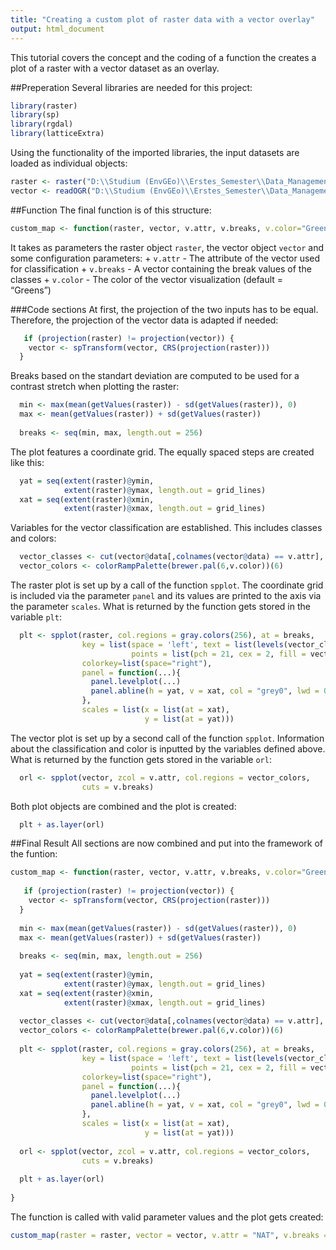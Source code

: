 ```yaml
---
title: "Creating a custom plot of raster data with a vector overlay"
output: html_document
---
```

This tutorial covers the concept and the coding of a function the creates a plot of a raster with a vector dataset as an overlay.

##Preperation
Several libraries are needed for this project:
```r
library(raster)
library(sp)
library(rgdal)
library(latticeExtra)
```
Using the functionality of the imported libraries, the input datasets are loaded as individual objects:
```r
raster <- raster("D:\\Studium (EnvGEo)\\Erstes_Semester\\Data_Management\\Datasets\\fogo_landsat_2014-11-24\\LC82100502014328LGN00_B3.tif")
vector <- readOGR("D:\\Studium (EnvGEo)\\Erstes_Semester\\Data_Management\\Datasets\\fogo_field_survey_2014\\data_2014_subset1.shp", layer = "data_2014_subset1")
```
##Function
The final function is of this structure: 
```r
custom_map <- function(raster, vector, v.attr, v.breaks, v.color="Greens", grid_lines = 5)
```
It takes as parameters the raster object `raster`, the vector object `vector` and some configuration parameters:
  + `v.attr` - The attribute of the vector used for classification
  + `v.breaks` - A vector containing the break values of the classes
  + `v.color` - The color of the vector visualization (default = "Greens")
  
###Code sections
At first, the projection of the two inputs has to be equal. Therefore, the projection of the vector data is adapted if needed:
```r
   if (projection(raster) != projection(vector)) {
    vector <- spTransform(vector, CRS(projection(raster)))
  }

```
Breaks based on the standart deviation are computed to be used for a contrast stretch when plotting the raster:
```r
  min <- max(mean(getValues(raster)) - sd(getValues(raster)), 0)
  max <- mean(getValues(raster)) + sd(getValues(raster))
  
  breaks <- seq(min, max, length.out = 256)

```
The plot features a coordinate grid. The equally spaced steps are created like this:
```r
  yat = seq(extent(raster)@ymin, 
            extent(raster)@ymax, length.out = grid_lines)
  xat = seq(extent(raster)@xmin, 
            extent(raster)@xmax, length.out = grid_lines)

```
Variables for the vector classification are established. This includes classes and colors:
```r
  vector_classes <- cut(vector@data[,colnames(vector@data) == v.attr], v.breaks)
  vector_colors <- colorRampPalette(brewer.pal(6,v.color))(6)

```
The raster plot is set up by a call of the function `spplot`. The coordinate grid is included via the parameter `panel` and its values are printed to the axis via the parameter `scales`. What is returned by the function gets stored in the variable `plt`:
```r
  plt <- spplot(raster, col.regions = gray.colors(256), at = breaks,
                key = list(space = 'left', text = list(levels(vector_classes)), 
                           points = list(pch = 21, cex = 2, fill = vector_colors)),
                colorkey=list(space="right"),
                panel = function(...){
                  panel.levelplot(...)
                  panel.abline(h = yat, v = xat, col = "grey0", lwd = 0.8, lty = 3) 
                },
                scales = list(x = list(at = xat),
                              y = list(at = yat)))

```
The vector plot is set up by a second call of the function `spplot`. Information about the classification and color is inputted by the variables defined above. What is returned by the function gets stored in the variable `orl`:
```r
  orl <- spplot(vector, zcol = v.attr, col.regions = vector_colors, 
                cuts = v.breaks)

```
Both plot objects are combined and the plot is created:
```r
  plt + as.layer(orl)

```
##Final Result
All sections are now combined and put into the framework of the funtion:
```r
custom_map <- function(raster, vector, v.attr, v.breaks, v.color="Greens", grid_lines = 5){
 
   if (projection(raster) != projection(vector)) {
    vector <- spTransform(vector, CRS(projection(raster)))
  }
  
  min <- max(mean(getValues(raster)) - sd(getValues(raster)), 0)
  max <- mean(getValues(raster)) + sd(getValues(raster))
  
  breaks <- seq(min, max, length.out = 256)
  
  yat = seq(extent(raster)@ymin, 
            extent(raster)@ymax, length.out = grid_lines)
  xat = seq(extent(raster)@xmin, 
            extent(raster)@xmax, length.out = grid_lines)
  
  vector_classes <- cut(vector@data[,colnames(vector@data) == v.attr], v.breaks)
  vector_colors <- colorRampPalette(brewer.pal(6,v.color))(6)
  
  plt <- spplot(raster, col.regions = gray.colors(256), at = breaks,
                key = list(space = 'left', text = list(levels(vector_classes)), 
                           points = list(pch = 21, cex = 2, fill = vector_colors)),
                colorkey=list(space="right"),
                panel = function(...){
                  panel.levelplot(...)
                  panel.abline(h = yat, v = xat, col = "grey0", lwd = 0.8, lty = 3) 
                },
                scales = list(x = list(at = xat),
                              y = list(at = yat)))
  
  orl <- spplot(vector, zcol = v.attr, col.regions = vector_colors, 
                cuts = v.breaks)
  
  plt + as.layer(orl)
  
}
```

The function is called with valid parameter values and the plot gets created:
```r
custom_map(raster = raster, vector = vector, v.attr = "NAT", v.breaks = c(0, 20, 40, 60, 80, 100, 120), v.color="Reds", grid_lines = 8)
```

